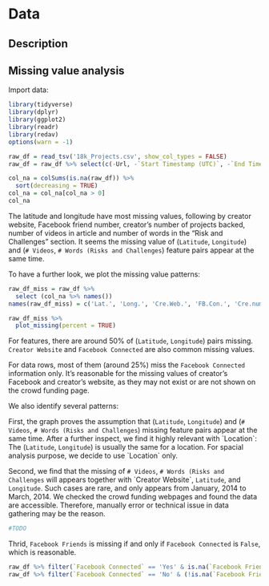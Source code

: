 # Data

## Description

## Missing value analysis

Import data:

```r
library(tidyverse)
library(dplyr)
library(ggplot2)
library(readr)
library(redav)
options(warn = -1)
```

```r
raw_df = read_tsv('18k_Projects.csv', show_col_types = FALSE)
raw_df = raw_df %>% select(c(-Url, -`Start Timestamp (UTC)`, -`End Timestamp (UTC)`))

col_na = colSums(is.na(raw_df)) %>%
  sort(decreasing = TRUE)
col_na = col_na[col_na > 0]
col_na
```

The latitude and longitude have most missing values, following by creator website, Facebook friend number, creator's number of projects backed, number of videos in article and number of words in the "Risk and Challenges" section. It seems the missing value of (`Latitude`, `Longitude`) and (`# Videos`, `# Words (Risks and Challenges`) feature pairs appear at the same time.

To have a further look, we plot the missing value patterns:

```r
raw_df_miss = raw_df %>% 
  select (col_na %>% names())
names(raw_df_miss) = c('Lat.', 'Long.', 'Cre.Web.', 'FB.Con.', 'Cre.numB', 'num.Video', 'num.WoRC')

raw_df_miss %>% 
  plot_missing(percent = TRUE)
```

For features, there are around 50% of (`Latitude`, `Longitude`) pairs missing. `Creator Website` and `Facebook Connected` are also common missing values.

For data rows, most of them (around 25%) miss the `Facebook Connected` information only. It's reasonable for the missing values of creator's Facebook and creator's website, as they may not exist or are not shown on the crowd funding page.

We also identify several patterns:

First, the graph proves the assumption that (`Latitude`, `Longitude`) and (`# Videos`, `# Words (Risks and Challenges`) missing feature pairs appear at the same time. After a further inspect, we find it highly relevant with \`Location\`: The (`Latitude`, `Longitude`) is usually the same for a location. For spacial analysis purpose, we decide to use \`Location\` only.

Second, we find that the missing of `# Videos`, `# Words (Risks and Challenges` will appears together with \`Creator Website\`, `Latitude`, and `Longitude`. Such cases are rare, and only appears from January, 2014 to March, 2014. We checked the crowd funding webpages and found the data are accessible. Therefore, manually error or technical issue in data gathering may be the reason.

```r
#TODO
```

Thrid, `Facebook Friends` is missing if and only if `Facebook Connected` is `False`, which is reasonable.

```r
raw_df %>% filter(`Facebook Connected` == 'Yes' & is.na(`Facebook Friends`))
raw_df %>% filter(`Facebook Connected` == 'No' & (!is.na(`Facebook Friends`)))
```
